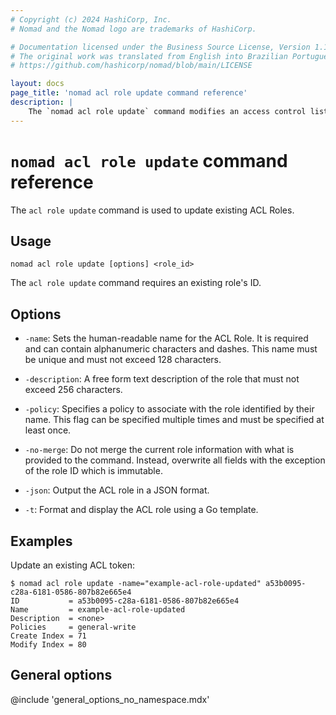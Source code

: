 ```yaml
---
# Copyright (c) 2024 HashiCorp, Inc.
# Nomad and the Nomad logo are trademarks of HashiCorp.

# Documentation licensed under the Business Source License, Version 1.1.
# The original work was translated from English into Brazilian Portuguese.
# https://github.com/hashicorp/nomad/blob/main/LICENSE

layout: docs
page_title: 'nomad acl role update command reference'
description: |
    The `nomad acl role update` command modifies an access control list (ACL) role. Modify name, description, and associated policy.
---
```


# `nomad acl role update` command reference

The `acl role update` command is used to update existing ACL Roles.

## Usage

```plaintext
nomad acl role update [options] <role_id>
```

The `acl role update` command requires an existing role's ID.

## Options

- `-name`: Sets the human-readable name for the ACL Role. It is required and
  can contain alphanumeric characters and dashes. This name must be unique and
  must not exceed 128 characters.

- `-description`: A free form text description of the role that must not exceed
  256 characters.

- `-policy`: Specifies a policy to associate with the role identified by their
  name. This flag can be specified multiple times and must be specified at
  least once.

- `-no-merge`: Do not merge the current role information with what is provided
  to the command. Instead, overwrite all fields with the exception of the role
  ID which is immutable.

- `-json`: Output the ACL role in a JSON format.

- `-t`: Format and display the ACL role using a Go template.

## Examples

Update an existing ACL token:

```shell-session
$ nomad acl role update -name="example-acl-role-updated" a53b0095-c28a-6181-0586-807b82e665e4
ID           = a53b0095-c28a-6181-0586-807b82e665e4
Name         = example-acl-role-updated
Description  = <none>
Policies     = general-write
Create Index = 71
Modify Index = 80
```

## General options

@include 'general_options_no_namespace.mdx'
